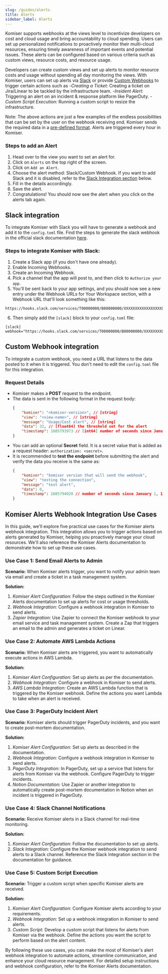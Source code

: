 ```yaml
---
slug: /guides/alerts
title: Alerts
sidebar_label: Alerts
---
```


Komiser supports webhooks at the views level to incentivize developers on cost and cloud usage and bring accountability to cloud spending. Users can set up personalized notifications to proactively monitor their multi-cloud resources, ensuring timely awareness of important events and potential issues. These alerts can be configured based on various criteria such as custom views, resource costs, and resource usage.

Developers can create custom views and set up alerts to monitor resource costs and usage without spending all day monitoring the views. With Komiser, users can set up alerts via [Slack](#slack-integration) or provide [Custom Webhooks](#custom-webhook-integration) to trigger certain actions such as 
-*Creating a Ticket:* Creating a ticket on Jira/Linear to be tackled by the infrastructure team.
-*Insident Alert:* Triggering an alert on an incident & response platform like PagerDuty.
-*Custom Script Execution:* Running a custom script to resize the infrastructure.

Note: The above actions are just a few examples of the endless possibilities that can be set by the user on the webhook receiving end. Komiser sends the required data in a [pre-defined format](#request-details). Alerts are triggered every hour in Komiser.

### Steps to add an Alert
1. Head over to the view you want to set an alert for.
2. Click on `Alerts` on the top right of the screen.
3. Click on `Add an Alert`.
4. Choose the alert method: Slack/Custom Webhook. If you want to add Slack and it is disabled, refer to the [Slack Integration section](#slack-integration) below.
5. Fill in the details accordingly.
6. Save the alert.
7. Congratulations! You should now see the alert when you click on the alerts tab again.

## Slack integration
To integrate Komiser with Slack you will have to generate a webhook and add it to the `config.toml` file.
Find the steps to generate the slack webhook in the official slack documentation [here](https://api.slack.com/messaging/webhooks).

### Steps to integrate Komiser with Slack: 
1. Create a Slack app (if you don't have one already).
2. Enable Incoming Webhooks.
3. Create an Incoming Webhook.
4. Pick a channel that the app will post to, and then click to `Authorize your app`.
5. You'll be sent back to your app settings, and you should now see a new entry under the Webhook URLs for Your Workspace section, with a Webhook URL that'll look something like this:
```
https://hooks.slack.com/services/T00000000/B00000000/XXXXXXXXXXXXXXXXXXXXXXXX
```
6. Then simply add the `[slack]` block to your `config.toml` file:
```
[slack]
webhook="https://hooks.slack.com/services/T00000000/B00000000/XXXXXXXXXXXXXXXXXXXXXXXX"
```

## Custom Webhook integration
To integrate a custom webhook, you need a URL that listens to the data posted to it when it is triggered. You don't need to edit the `config.toml` file for this integration.

### Request Details
- Komiser makes a **POST** request to the endpoint.
- The data is sent in the following format in the request body:
    ```json
    {
        "komiser": "<komiser-version>", // [string]
        "view": "<view-name>", // [string]
        "message": "Usage/Cost alert", // [string]
        "data": 32, // [float64] the threshold set for the alert
        "timestamp": 1685793973 // [int64] number of seconds since January 1, 1970 UTC
    }
    ```
- You can add an optional **Secret** field. It is a secret value that is added as a request header: `authorization: <secret>`.
- It is recommended to **test the endpoint** before submitting the alert and verify the data you receive is the same as:
    ```json
    {
        "komiser": "komiser version that will send the webhook",
        "view": "testing the connection",
        "message": "test alert",
        "data": 0,
        "timestamp": 1685794020 // number of seconds since January 1, 1970 UTC when you test the endpoint hence will be different for you
    }
    ```

## Komiser Alerts Webhook Integration Use Cases
In this guide, we'll explore five practical use cases for the Komiser alerts webhook integration. This integration allows you to trigger actions based on alerts generated by Komiser, helping you proactively manage your cloud resources. We'll also reference the Komiser Alerts documentation to demonstrate how to set up these use cases.

### Use Case 1: Send Email Alerts to Admin

**Scenario:** When Komiser alerts trigger, you want to notify your admin team via email and create a ticket in a task management system.

**Solution:**
1. *Komiser Alert Configuration:* Follow the steps outlined in the Komiser Alerts documentation to set up alerts for cost or usage thresholds.
2. *Webhook Integration:* Configure a webhook integration in Komiser to send alerts.
3. *Zapier Integration:* Use Zapier to connect the Komiser webhook to your email service and task management system. Create a Zap that triggers an email to the admin and generates a ticket on Linear.

### Use Case 2: Automate AWS Lambda Actions

**Scenario:** When Komiser alerts are triggered, you want to automatically execute actions in AWS Lambda.

**Solution:**
1. *Komiser Alert Configuration:* Set up alerts as per the documentation.
2. *Webhook Integration:* Configure a webhook in Komiser to send alerts.
3. *AWS Lambda Integration:* Create an AWS Lambda function that is triggered by the Komiser webhook. Define the actions you want Lambda to take when an alert is received.

### Use Case 3: PagerDuty Incident Alert

**Scenario:** Komiser alerts should trigger PagerDuty incidents, and you want to create post-mortem documentation.

**Solution:**
1. *Komiser Alert Configuration:* Set up alerts as described in the documentation.
2. *Webhook Integration:* Configure a webhook integration in Komiser to send alerts.
3. *PagerDuty Integration:* In PagerDuty, set up a service that listens for alerts from Komiser via the webhook. Configure PagerDuty to trigger incidents.
4. *Notion Documentation:* Use Zapier or another integration to automatically create post-mortem documentation in Notion when an incident is triggered in PagerDuty.

### Use Case 4: Slack Channel Notifications

**Scenario:** Receive Komiser alerts in a Slack channel for real-time monitoring.

**Solution:**
1. *Komiser Alert Configuration:* Follow the documentation to set up alerts.
2. *Slack Integration:* Configure the Komiser webhook integration to send alerts to a Slack channel. Reference the Slack Integration section in the documentation for guidance.

### Use Case 5: Custom Script Execution

**Scenario:** Trigger a custom script when specific Komiser alerts are received.

**Solution:**
1. *Komiser Alert Configuration:* Configure Komiser alerts according to your requirements.
2. *Webhook Integration:* Set up a webhook integration in Komiser to send alerts.
3. *Custom Script:* Develop a custom script that listens for alerts from Komiser via the webhook. Define the actions you want the script to perform based on the alert content.

By following these use cases, you can make the most of Komiser's alert webhook integration to automate actions, streamline communication, and enhance your cloud resource management. For detailed setup instructions and webhook configuration, refer to the Komiser Alerts documentation.






















